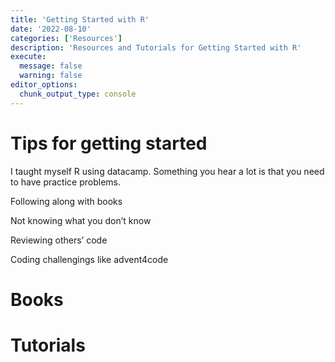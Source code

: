 ```yaml
---
title: 'Getting Started with R'
date: '2022-08-10'
categories: ['Resources']
description: 'Resources and Tutorials for Getting Started with R'
execute: 
  message: false
  warning: false
editor_options: 
  chunk_output_type: console
---
```


# Tips for getting started
I taught myself R using datacamp. Something you hear a lot is that you need to have practice problems. 

Following along with books

Not knowing what you don't know

Reviewing others' code

Coding challengings like advent4code

# Books

# Tutorials

